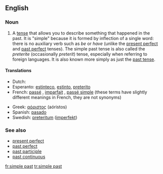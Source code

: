 {{wikipedia}}
==English==

===Noun===
{{en-noun|sg=[[simple]] [[past]]|-}}

# {{grammar}} A [[tense]] that allows you to describe something that happened in the past.  It is "simple" because it is formed by inflection of a single word: there is no auxiliary verb such as ''be'' or ''have'' (unlike the [[present perfect]] and [[past perfect]] tenses).  The simple past tense is also called the ''preterite'' (occasionally ''preterit'') tense, especially when referring to foreign languages.  It is also known more simply as just the [[past tense]].

====Translations====
{{trans-top|the simple past}}
*Dutch: {{t|nl|onvoltooid verleden tijd|m}}
*Esperanto: [[estinteco]], [[estinto]], [[preterito]]
*French: [[passé]] {{m}}, [[imparfait]] {{m}}, [[passé simple]] {{m}} (these terms have slightly different meanings in French, they are not synonyms)
{{trans-mid}}
*Greek: [[αόριστος]] (aóristos) {{m}}
*Spanish: [[pasado]]
*Swedish: [[preteritum]] ([[imperfekt]])
{{trans-bottom}}

===See also===
*[[present perfect]]
*[[past perfect]]
*[[past participle]]
*[[past continuous]]

[[fr:simple past]]
[[tr:simple past]]
